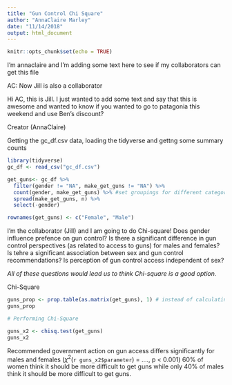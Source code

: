```yaml
---
title: "Gun Control Chi Square"
author: "AnnaClaire Marley"
date: "11/14/2018"
output: html_document
---
```


```r
knitr::opts_chunk$set(echo = TRUE)
```

I'm annaclaire and I'm adding some text here to see if my collaborators can get this file 

AC: Now Jill is also a collaborator 

Hi AC, this is Jill. I just wanted to add some text and say that this is awesome and wanted to know if you wanted to go to patagonia this weekend and use Ben's discount?

Creator (AnnaClaire)

Getting the gc_df.csv data, loading the tidyverse and gettng some summary counts

```r
library(tidyverse)
gc_df <- read_csv("gc_df.csv")

get_guns<- gc_df %>% 
  filter(gender != "NA", make_get_guns != "NA") %>% 
  count(gender, make_get_guns) %>% #set groupings for different categorical variables
  spread(make_get_guns, n) %>% 
  select(-gender)

rownames(get_guns) <- c("Female", "Male")
```


I'm the collaborator (Jill) and I am going to do Chi-square!
Does gender influence prefence on gun control?
Is there a significant difference in gun control perspectives (as related to access to guns) for males and females?
Is tehre a significant association between sex and gun control recommendations?
Is perception of gun control access independent of sex?

*All of these questions would lead us to think Chi-square is a good option.*

Chi-Square
```r

guns_prop <- prop.table(as.matrix(get_guns), 1) # instead of calculating proportions in entire table, only calculate proportions within rows
guns_prop

# Performing Chi-Square

guns_x2 <- chisq.test(get_guns)
guns_x2


```
Recommended government action on gun access differs significantly for males and females ($\chi^2$(`r guns_x2$parameter`) = ...., p < 0.001)
60% of women think it should be more difficult to get guns while only 40% of males think it should be more difficult to get guns. 




